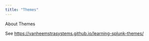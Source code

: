 ```yaml
---
title: "Themes"
---
```


About Themes

See <https://vanheemstrasystems.github.io/learning-splunk-themes/>